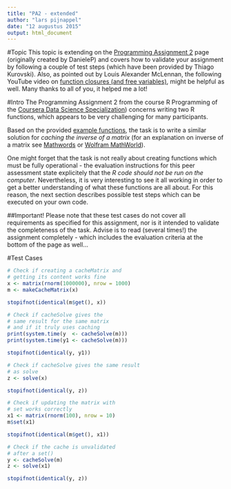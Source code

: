 ```yaml
---
title: "PA2 - extended"
author: "lars pijnappel"
date: "12 augustus 2015"
output: html_document
---
```


#Topic
This topic is extending on the [Programming Assignment 2][PA2] page (originally created by DanieleP) and covers how to validate your assignment by following a couple of test steps (which have been provided by Thiago Kurovski). Also, as pointed out by Louis Alexander McLennan, the following YouTube video on [function closures (and free variables)][closures101], might be helpful as well. Many thanks to all of you, it helped me a lot!

#Intro 
The Programming Assignment 2 from the course R Programming of the [Coursera Data Science Specialization][cdss]) concerns writing two R functions, which appears to be very challenging for many participants.

Based on the provided [example functions][rdpeng], the task is to write a similar solution for *caching the inverse of a matrix* (for an explanation on inverse of a matrix see [Mathwords][mw] or [Wolfram MathWorld][wolfram]). 

One might forget that the task is not really about creating functions which must be fully operational - the evaluation instructions for this peer assessment state explicitely that the *R code should not be run on the computer*. Nevertheless, it is very interesting to see it all working in order to get a better understanding of what these functions are all about. For this reason, the next section describes possible test steps which can be executed on your own code.

##Important!
Please note that these test cases do not cover all requirements as specified for this assignment, nor is it intended to validate the completeness of the task. Advise is to read (several times!) the assignment completely - which includes the evaluation criteria at the bottom of the page as well...

#Test Cases
```r
# Check if creating a cacheMatrix and
# getting its content works fine
x <- matrix(rnorm(1000000), nrow = 1000)
m <- makeCacheMatrix(x)

stopifnot(identical(m$get(), x))

# Check if cacheSolve gives the
# same result for the same matrix
# and if it truly uses caching
print(system.time(y  <- cacheSolve(m)))
print(system.time(y1 <- cacheSolve(m)))

stopifnot(identical(y, y1))

# Check if cacheSolve gives the same result
# as solve
z <- solve(x)

stopifnot(identical(y, z))

# Check if updating the matrix with
# set works correctly
x1 <- matrix(rnorm(100), nrow = 10)
m$set(x1)

stopifnot(identical(m$get(), x1))

# Check if the cache is unvalidated
# after a set()
y <- cacheSolve(m)
z <- solve(x1)

stopifnot(identical(y, z))
```



[PA2]: https://github.com/DanieleP/PA2-clarifying_instructions 'PA2-clarifying_instructions'
[closures101]: https://www.youtube.com/watch?v=yiEeiMN2Khs
[cdss]: https://www.coursera.org/specialization/jhudatascience/1 'Data Science course by Johns Hopkins University'
[rdpeng]: https://github.com/rdpeng/ProgrammingAssignment2
[mw]: http://www.mathwords.com/i/inverse_of_a_matrix.htm
[wolfram]: http://mathworld.wolfram.com/MatrixInverse.html